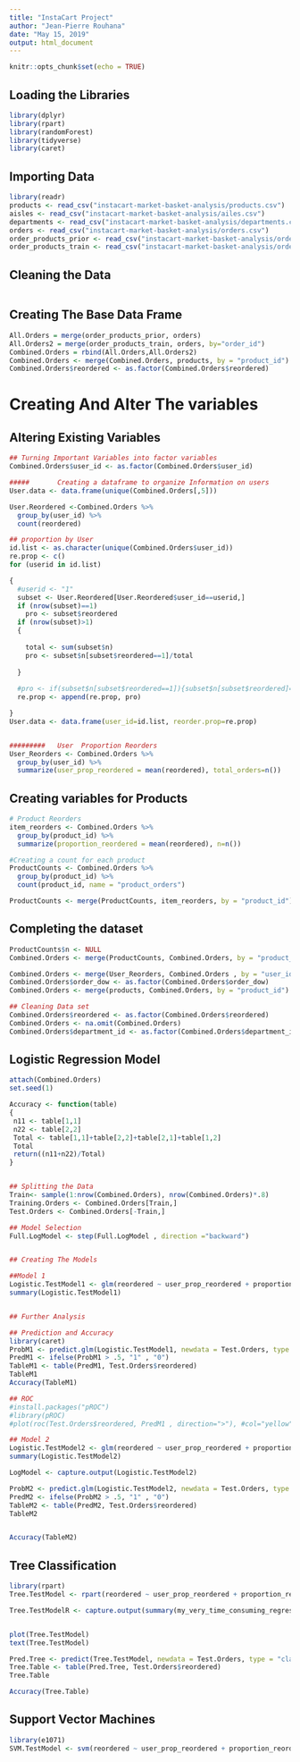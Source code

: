 ```yaml
---
title: "InstaCart Project"
author: "Jean-Pierre Rouhana"
date: "May 15, 2019"
output: html_document
---
```


```r
knitr::opts_chunk$set(echo = TRUE)
```

## Loading the Libraries
```r
library(dplyr)
library(rpart)
library(randomForest)
library(tidyverse)
library(caret)

```

## Importing Data
```r
library(readr)
products <- read_csv("instacart-market-basket-analysis/products.csv")
aisles <- read_csv("instacart-market-basket-analysis/ailes.csv")
departments <- read_csv("instacart-market-basket-analysis/departments.csv")
orders <- read_csv("instacart-market-basket-analysis/orders.csv")
order_products_prior <- read_csv("instacart-market-basket-analysis/order_products_prior.csv")
order_products_train <- read_csv("instacart-market-basket-analysis/order_products_train.csv")

```


## Cleaning the Data
```r


```
## Creating The Base Data Frame
```r
All.Orders = merge(order_products_prior, orders)
All.Orders2 = merge(order_products_train, orders, by="order_id")
Combined.Orders = rbind(All.Orders,All.Orders2)
Combined.Orders <- merge(Combined.Orders, products, by = "product_id")
Combined.Orders$reordered <- as.factor(Combined.Orders$reordered)

```


# Creating And Alter The variables

## Altering Existing Variables
```r
## Turning Important Variables into factor variables
Combined.Orders$user_id <- as.factor(Combined.Orders$user_id)

```



```r
#####       Creating a dataframe to organize Information on users      #####
User.data <- data.frame(unique(Combined.Orders[,5]))

User.Reordered <-Combined.Orders %>%
  group_by(user_id) %>%
  count(reordered)

## proportion by User
id.list <- as.character(unique(Combined.Orders$user_id))
re.prop <- c()
for (userid in id.list)

{
  #userid <- "1"
  subset <- User.Reordered[User.Reordered$user_id==userid,]
  if (nrow(subset)==1)
    pro <- subset$reordered 
  if (nrow(subset)>1)
  {
  
    total <- sum(subset$n)
    pro <- subset$n[subset$reordered==1]/total
    
  }
  
  #pro <- if(subset$n[subset$reordered==1]){subset$n[subset$reordered]==1/total} if(is.null(subset$n[subset$reordered]==0 )){0}                                                
  re.prop <- append(re.prop, pro)

}
User.data <- data.frame(user_id=id.list, reorder.prop=re.prop)


#########   User  Proportion Reorders
User_Reorders <- Combined.Orders %>%
  group_by(user_id) %>%
  summarize(user_prop_reordered = mean(reordered), total_orders=n())
```


## Creating variables for Products
```r

# Product Reorders
item_reorders <- Combined.Orders %>%
  group_by(product_id) %>%
  summarize(proportion_reordered = mean(reordered), n=n())

#Creating a count for each product
ProductCounts <- Combined.Orders %>%
  group_by(product_id) %>%
  count(product_id, name = "product_orders")

ProductCounts <- merge(ProductCounts, item_reorders, by = "product_id")

```

## Completing the dataset
```r
ProductCounts$n <- NULL
Combined.Orders <- merge(ProductCounts, Combined.Orders, by = "product_id")

Combined.Orders <- merge(User_Reorders, Combined.Orders , by = "user_id")
Combined.Orders$order_dow <- as.factor(Combined.Orders$order_dow)
Combined.Orders <- merge(products, Combined.Orders, by = "product_id")

## Cleaning Data set
Combined.Orders$reordered <- as.factor(Combined.Orders$reordered)
Combined.Orders <- na.omit(Combined.Orders)
Combined.Orders$department_id <- as.factor(Combined.Orders$department_id)
```

## Logistic Regression Model
```r
attach(Combined.Orders)
set.seed(1)

Accuracy <- function(table)
{
 n11 <- table[1,1] 
 n22 <- table[2,2]
 Total <- table[1,1]+table[2,2]+table[2,1]+table[1,2]
 Total
 return((n11+n22)/Total)
}


## Splitting the Data
Train<- sample(1:nrow(Combined.Orders), nrow(Combined.Orders)*.8)
Training.Orders <- Combined.Orders[Train,]
Test.Orders <- Combined.Orders[-Train,]

## Model Selection
Full.LogModel <- step(Full.LogModel , direction ="backward")


## Creating The Models

##Model 1
Logistic.TestModel1 <- glm(reordered ~ user_prop_reordered + proportion_reordered + product_orders + total_orders + add_to_cart_order + order_dow + days_since_prior_order, family = binomial, data = Training.Orders)
summary(Logistic.TestModel1)


## Further Analysis

## Prediction and Accuracy
library(caret)
ProbM1 <- predict.glm(Logistic.TestModel1, newdata = Test.Orders, type = "response")
PredM1 <- ifelse(ProbM1 > .5, "1" , "0")
TableM1 <- table(PredM1, Test.Orders$reordered)
TableM1
Accuracy(TableM1)

## ROC 
#install.packages("pROC")
#library(pROC)
#plot(roc(Test.Orders$reordered, PredM1 , direction=">"), #col="yellow", lwd=3, main="Reordering ROC")

## Model 2
Logistic.TestModel2 <- glm(reordered ~ user_prop_reordered + proportion_reordered + product_orders + total_orders + add_to_cart_order + order_dow + days_since_prior_order + department_id, family = binomial, data = Training.Orders)
summary(Logistic.TestModel2)

LogModel <- capture.output(Logistic.TestModel2)

ProbM2 <- predict.glm(Logistic.TestModel2, newdata = Test.Orders, type = "response")
PredM2 <- ifelse(ProbM2 > .5, "1" , "0")
TableM2 <- table(PredM2, Test.Orders$reordered) 
TableM2


Accuracy(TableM2)
```


## Tree Classification
```r
library(rpart)
Tree.TestModel <- rpart(reordered ~ user_prop_reordered + proportion_reordered + product_orders + total_orders + add_to_cart_order + order_dow + days_since_prior_order + department_id,method = "class", data = Training.Orders)

Tree.TestModelR <- capture.output(summary(my_very_time_consuming_regression))


plot(Tree.TestModel)
text(Tree.TestModel)

Pred.Tree <- predict(Tree.TestModel, newdata = Test.Orders, type = "class")
Tree.Table <- table(Pred.Tree, Test.Orders$reordered)
Tree.Table

Accuracy(Tree.Table)
```

## Support Vector Machines
```r
library(e1071)
SVM.TestModel <- svm(reordered ~ user_prop_reordered + proportion_reordered + product_orders + total_orders + add_to_cart_order + order_dow + days_since_prior_order + department_id, data = Training.Orders)

```
